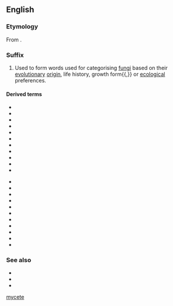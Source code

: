 {{also|mycète}}

==English==

===Etymology===
From{{etyl|grc|en}} {{m|grc|μύκης||mushroom, fungus, mushroom-shaped objects}}.

===Suffix===
{{head|en|suffix}}

# {{lb|en|biology|mycology}} Used to form words used for categorising [[fungi]] based on their [[evolutionary]] [[origin]], life history, growth form{{,}} or [[ecological]] preferences.

====Derived terms====
{{rel-top|terms with suffix ''-mycete''}}
* {{l|en|allomycete}}
* {{l|en|ascomycete}}
* {{l|en|basidiomycete}}
* {{l|en|coelomycetes}}
* {{l|en|chytridiomycetes}}
* {{l|en|discomycete}}
* {{l|en|deuteromycete}}
* {{l|en|gasteromycete}}
* {{l|en|heterobasidiomycete}}
* {{l|en|homobasidiomycete}}
* {{l|en|hyphomycete}}
{{rel-mid}}
* {{l|en|monoblepharidomycetes}}
* {{l|en|myxomycete}}
* {{l|en|oomycete}}
* {{l|en|phycomycete}}
* {{l|en|phytomycete}}
* {{l|en|plectomycete}}
* {{l|en|pyrenomycete}}
* {{l|en|trichomycete}}
* {{l|en|urediniomycete}}
* {{l|en|ustilaginomycete}}
* {{l|en|zygomycete}}
{{rel-bottom}}

===See also===
* {{l|en|-phyte}}
* {{l|en|-zoan}}
* {{l|en|myco-}}

[[Category:English suffixes|mycete]]